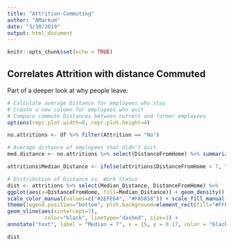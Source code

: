 ```yaml
---
title: "Attrition-Commuting"
author: "AMarkum"
date: "3/30/2019"
output: html_document
---
```


```r
knitr::opts_chunk$set(echo = TRUE)
```

## Correlates Attrition with distance Commuted
Part of a deeper look at why people leave:

```r
# Calculate average Distance for employees who stay
# Create a new column for employees who quit
# Compare commute Distances between current and former employees
options(repr.plot.width=8, repr.plot.height=4)

no.attritions <- df %>% filter(Attrition == "No")

# Average distance of employees that didn't quit.
med.distance <- no.attritions %>% select(DistanceFromHome) %>% summarize(med.dist=round(median(DistanceFromHome), 2))

attritions$Median_Distance <- ifelse(attritions$DistanceFromHome < 7, "Below Average", "Above Average")

# Distribution of Distance vs. Work Status
dist <- attritions %>% select(Median_Distance, DistanceFromHome) %>%
ggplot(aes(x=DistanceFromHome, fill=Median_Distance)) + geom_density() + facet_wrap(~Median_Distance) + theme_minimal() + 
scale_color_manual(values=c("#2EFE64", "#FA5858")) + scale_fill_manual(values=c("#F6CED8", "#ECF6CE")) +
theme(legend.position="bottom", plot.background=element_rect(fill="#FFF1E0")) + 
geom_vline(aes(xintercept=7),
            color="black", linetype="dashed", size=1) + 
annotate("text", label = "Median = 7", x = 15, y = 0.17, color = "black")

dist
```
